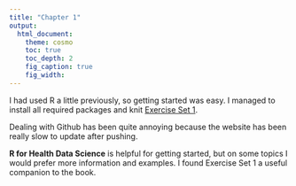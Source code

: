 ```yaml
---
title: "Chapter 1"
output:
  html_document:
    theme: cosmo
    toc: true
    toc_depth: 2
    fig_caption: true
    fig_width:
---
```


I had used R a little previously, so getting started was easy.
I managed to install all required packages and knit [Exercise Set 1](./Exercise1.html).

Dealing with Github has been quite annoying because the website has been really slow to update after pushing.

**R for Health Data Science** is helpful for getting started, but on some topics I would prefer more information and examples. I found Exercise Set 1 a useful companion to the book.